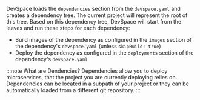 DevSpace loads the `dependencies` section from the `devspace.yaml` and creates a dependency tree. The current project will represent the root of this tree. Based on this dependency tree, DevSpace will start from the leaves and run these steps for each dependency:
- Build images of the dependency as configured in the `images` section of the dependency's `devspace.yaml` (unless `skipBuild: true`)
- Deploy the dependency as configured in the `deployments` section of the dependency's `devspace.yaml`

:::note What are Dendencies?
Dependencies allow you to deploy microservices, that the project you are currently deploying relies on. Dependencies can be located in a subpath of your project or they can be automatically loaded from a different git repository.
:::
